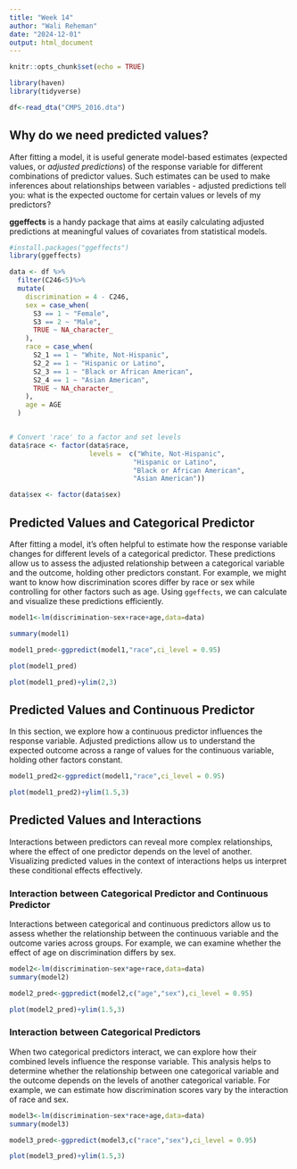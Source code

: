 ```yaml
---
title: "Week 14"
author: "Wali Reheman"
date: "2024-12-01"
output: html_document
---
```


```r
knitr::opts_chunk$set(echo = TRUE)
```

```r
library(haven)
library(tidyverse)
```

```r
df<-read_dta("CMPS_2016.dta")
```

## **Why do we need predicted values?**

After fitting a model, it is useful generate model-based estimates (expected values, or *adjusted predictions*) of the response variable for different combinations of predictor values. Such estimates can be used to make inferences about relationships between variables - adjusted predictions tell you: what is the expected ouctome for certain values or levels of my predictors?

**ggeffects** is a handy package that aims at easily calculating adjusted predictions at meaningful values of covariates from statistical models.

```r
#install.packages("ggeffects")
library(ggeffects)
```

```r
data <- df %>%
  filter(C246<5)%>%
  mutate(
    discrimination = 4 - C246,
    sex = case_when(
      S3 == 1 ~ "Female",
      S3 == 2 ~ "Male",
      TRUE ~ NA_character_
    ),
    race = case_when(
      S2_1 == 1 ~ "White, Not-Hispanic",
      S2_2 == 1 ~ "Hispanic or Latino",
      S2_3 == 1 ~ "Black or African American",
      S2_4 == 1 ~ "Asian American",
      TRUE ~ NA_character_
    ),
    age = AGE
  )


# Convert 'race' to a factor and set levels
data$race <- factor(data$race,
                    levels =  c("White, Not-Hispanic",
                               "Hispanic or Latino",
                               "Black or African American",
                               "Asian American"))

data$sex <- factor(data$sex)
```

## Predicted Values and Categorical Predictor

After fitting a model, it's often helpful to estimate how the response variable changes for different levels of a categorical predictor. These predictions allow us to assess the adjusted relationship between a categorical variable and the outcome, holding other predictors constant. For example, we might want to know how discrimination scores differ by race or sex while controlling for other factors such as age. Using `ggeffects`, we can calculate and visualize these predictions efficiently.

```r
model1<-lm(discrimination~sex+race+age,data=data)

summary(model1)

model1_pred<-ggpredict(model1,"race",ci_level = 0.95)

plot(model1_pred)

plot(model1_pred)+ylim(2,3)

```

## Predicted Values and Continuous Predictor

In this section, we explore how a continuous predictor influences the response variable. Adjusted predictions allow us to understand the expected outcome across a range of values for the continuous variable, holding other factors constant.

```r

model1_pred2<-ggpredict(model1,"race",ci_level = 0.95)

plot(model1_pred2)+ylim(1.5,3)
```

## Predicted Values and Interactions

Interactions between predictors can reveal more complex relationships, where the effect of one predictor depends on the level of another. Visualizing predicted values in the context of interactions helps us interpret these conditional effects effectively.

### Interaction between Categorical Predictor and Continuous Predictor

Interactions between categorical and continuous predictors allow us to assess whether the relationship between the continuous variable and the outcome varies across groups. For example, we can examine whether the effect of age on discrimination differs by sex.

```r
model2<-lm(discrimination~sex*age+race,data=data)
summary(model2)

model2_pred<-ggpredict(model2,c("age","sex"),ci_level = 0.95)

plot(model2_pred)+ylim(1.5,3)
```

### Interaction between Categorical Predictors

When two categorical predictors interact, we can explore how their combined levels influence the response variable. This analysis helps to determine whether the relationship between one categorical variable and the outcome depends on the levels of another categorical variable. For example, we can estimate how discrimination scores vary by the interaction of race and sex.

```r
model3<-lm(discrimination~sex*race+age,data=data)
summary(model3)

model3_pred<-ggpredict(model3,c("race","sex"),ci_level = 0.95)

plot(model3_pred)+ylim(1.5,3)
```
